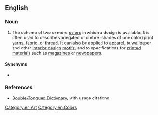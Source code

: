 ==English==

===Noun===
{{en-noun}}

# {{label|en|arts}} The scheme of two or more [[color]]s in which a design is available. It is often used to describe variegated or ombre (shades of one color) print [[yarn]]s, [[fabric]], or [[thread]]. It can also be applied to [[apparel]], to [[wallpaper]] and other [[interior design]] [[motifs]], and to specifications for [[printed]] [[material]]s such as [[magazines]] or [[newspapers]].

====Synonyms====
* {{l|en|color scheme}}

===References===
* [http://www.doubletongued.org/index.php/dictionary/colorway/ Double-Tongued Dictionary], with usage citations.

[[Category:en:Art]]
[[Category:en:Colors]]